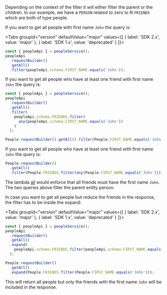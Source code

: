 
Depending on the context of the filter it will either filter the parent or the children.
In our example, we have a `PERSON` related to zero to N `FRIENDS` which are both of type people.

If you want to get all people with first name `John` the query is:

<Tabs groupId="version" defaultValue="major" values={[ { label: 'SDK 2.x', value: 'major' }, { label: 'SDK 1.x', value: 'deprecated' } ]}>
<TabItem value="major">

```ts
const { peopleApi } = peopleService();
peopleApi
  .requestBuilder()
  .getAll()
  .filter(peopleApi.schema.FIRST_NAME.equals('John'));
```

If you want to get all people who have at least one friend with first name `John` the query is:

```ts
const { peopleApi } = peopleService();
peopleApi
  .requestBuilder()
  .getAll()
  .filter(
    peopleApi.schema.FRIENDS.filter(
      any(peopleApi.schema.FIRST_NAME.equals('John'))
    )
  );
```

</TabItem>
<TabItem value="deprecated">

```ts
People.requestBuilder().getAll().filter(People.FIRST_NAME.equals('John'));
```

If you want to get all people who have at least one friend with first name `John` the query is:

```ts
People.requestBuilder()
  .getAll()
  .filter(People.FRIENDS.filter(any(People.FIRST_NAME.equals('John'))));
```

</TabItem>
</Tabs>

The lambda [all](pathname:///api/1.28.1/modules/sap_cloud_sdk_core#all) would enforce that all friends must have the first name `John`.
The two queries above filter the parent entity person.

In case you want to get all people but reduce the friends in the response, the filter has to be inside the expand:

<Tabs groupId="version" defaultValue="major" values={[ { label: 'SDK 2.x', value: 'major' }, { label: 'SDK 1.x', value: 'deprecated' } ]}>
<TabItem value="major">

```ts
const { peopleApi } = peopleService();
peopleApi
  .requestBuilder()
  .getAll()
  .expand(
    peopleApi.schema.FRIENDS.filter(peopleApi.schema.FIRST_NAME.equals('John'))
  );
```

</TabItem>
<TabItem value="deprecated">

```ts
People.requestBuilder()
  .getAll()
  .expand(People.FRIENDS.filter(People.FIRST_NAME.equals('John')));
```

</TabItem>
</Tabs>

This will return all people but only the friends with the first name `John` will be included in the response.
